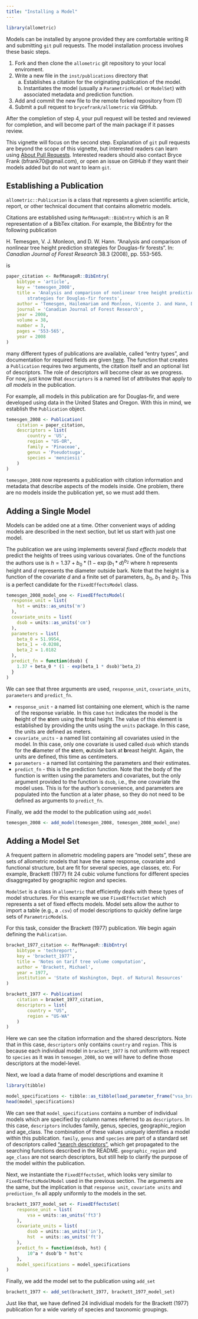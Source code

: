 ```yaml
---
title: "Installing a Model"
---
```


```r
library(allometric)
```

Models can be installed by anyone provided they are comfortable writing R and
submitting `git` pull requests. The model installation process involves these
basic steps.

1. Fork and then clone the `allometric` git repository to your local enviroment.
2. Write a new file in the `inst/publications` directory that
    a. Establishes a citation for the originating publication of the model.
    b. Instantiates the model (usually a `ParametricModel` or
        `ModelSet`) with associated metadata and prediction function.
3. Add and commit the new file to the remote forked repository from (1)
4. Submit a pull request to `brycefrank/allometric` via GitHub.

After the completion of step 4, your pull request will be tested and reviewed
for completion, and will become part of the main package if it passes review.

This vignette will focus on the second step. Explanation of `git` pull requests
are beyond the scope of this vignette, but interested readers can learn using
[About Pull Requests](https://docs.github.com/en/pull-requests/collaborating-with-pull-requests/proposing-changes-to-your-work-with-pull-requests/about-pull-requests).
Interested readers should also contact Bryce Frank
(bfrank70@gmail.com), or open an issue on GitHub if they want their models 
added but do not want to learn `git`.

## Establishing a Publication

`allometric::Publication` is a class that represents a given scientific article,
report, or other technical document that contains allometric models. 

Citations are established using `RefManageR::BibEntry` which is an R 
representation of a BibTex citation. For example, the BibEntry for the following
publication

H. Temesgen, V. J. Monleon, and D. W. Hann. "Analysis and comparison of nonlinear tree height prediction strategies for Douglas-fir forests". In: _Canadian
Journal of Forest Research_ 38.3 (2008), pp. 553-565.

is

```r
paper_citation <- RefManageR::BibEntry(
    bibtype = 'article',
    key = 'temesgen_2008',
    title = 'Analysis and comparison of nonlinear tree height prediction
        strategies for Douglas-fir forests',
    author = 'Temesgen, Hailemariam and Monleon, Vicente J. and Hann, David W.',
    journal = 'Canadian Journal of Forest Research',
    year = 2008,
    volume = 38,
    number = 3,
    pages = '553-565',
    year = 2008
)
```

many different types of publications are available, called "entry types", and 
documentation for required fields are given
[here](https://www.bibtex.com/e/entry-types/). The function that creates a 
`Publication` requires two arguments, the citation itself and an optional list
of descriptors. The role of descriptors will become clear as we 
progress. For now, just know that `descriptors` is a named list of
attributes that apply to *all models* in the publication.

For example, all models in this publication are for 
Douglas-fir, and were developed using data in the United States and Oregon.
With this in mind, we establish the `Publication` object.

```r
temesgen_2008 <- Publication(
    citation = paper_citation,
    descriptors = list(
        country = 'US',
        region = "US-OR",
        family = 'Pinaceae',
        genus = 'Pseudotsuga',
        species = 'menziesii'
    )
)
```

`temesgen_2008` now represents a publication with citation information and 
metadata that describe aspects of the models inside. One problem, there are 
no models inside the publication yet, so we must add them.

## Adding a Single Model

Models can be added one at a time. Other convenient ways of adding models are
described in the next section, but let us start with just one model.

The publication we are using implements several *fixed effects models* that
predict the heights of trees using various covariates. One of the functions the
authors use is $h = 1.37 + b_0 * (1 - \exp(b_1 * d)^{b_2}$ where $h$ represents
height and $d$ represents the diameter outside bark. Note that the height is a 
function of the covariate $d$ and a finite set of parameters, $b_0$, $b_1$ and
$b_2$. This is a perfect candidate for the `FixedEffectsModel` class.

```r
temesgen_2008_model_one <- FixedEffectsModel(
  response_unit = list(
    hst = units::as_units('m')
  ),
  covariate_units = list(
    dsob = units::as_units('cm')
  ),
  parameters = list(
    beta_0 = 51.9954,
    beta_1 = -0.0208,
    beta_2 = 1.0182
  ),
  predict_fn = function(dsob) {
    1.37 + beta_0 * (1 - exp(beta_1 * dsob)^beta_2)
  }
)
```

We can see that three arguments are used, `response_unit`, `covariate_units`, 
`parameters` and `predict_fn`.

- `response_unit` - a named list containing one element, which is the name of
the response variable. In this case `hst` indicates the model is the **h**eight
of the **s**tem using the **t**otal height. The value of this element is 
established by providing the units using the `units` package. In this case, 
the units are defined as meters.
- `covariate_units` - a named list containing all covariates usied in the model.
In this case, only one covariate is used called `dsob` which stands for the 
**d**iameter of the **s**tem, **o**utside bark at **b**reast height. Again, the
units are defined, this time as centimeters.
- `parameters` - a named list containing the parameters and their estimates.
- `predict_fn` - this is the prediction function. Note that the body of the
function is written using the parameters and covariates, but the only argument
provided to the function is `dsob`, i.e., the one covariate the model uses. This
is for the author's convenience, and parameters are populated into the function
at a later phase, so they do not need to be defined as arguments to
`predict_fn`.

Finally, we add the model to the publication using `add_model`

```r
temesgen_2008 <- add_model(temesgen_2008, temesgen_2008_model_one)
```

## Adding a Model Set

A frequent pattern in allometric modeling papers are "model sets", these are
sets of allometric models that have the same response, covariate and functional 
structure, but are fit for several species, age classes, etc. For example, 
Brackett (1977) fit 24 cubic volume functions for different species
disaggregated by geographic region and species.

`ModelSet` is a class in `allometric` that efficiently deals with these types 
of model structures. For this example we use `FixedEffectsSet` which represents
a set of fixed effects models. Model sets allow the author to import a table
(e.g., a `.csv`) of model descriptions to quickly define large sets of
`ParametricModel`s.

For this task, consider the Brackett (1977) publication. We begin again 
defining the `Publication`.

```r
bracket_1977_citation <- RefManageR::BibEntry(
    bibtype = 'techreport',
    key = 'brackett_1977',
    title = 'Notes on tarif tree volume computation',
    author = 'Brackett, Michael',
    year = 1977,
    institution = 'State of Washington, Dept. of Natural Resources'
)

brackett_1977 <- Publication(
    citation = bracket_1977_citation,
    descriptors = list(
        country = "US",
        region = "US-WA"
    )
)
```

Here we can see the citation information and the shared descriptors. Note that
in this case, `descriptors` only contains `country` and `region`. This
is because each individual model in `brackett_1977` is not uniform with respect
to `species` as it was in `temsegen_2008`, so we will have to define those 
descriptors at the model-level.

Next, we load a data frame of model descriptions and examine it

```r
library(tibble)
```

```r
model_specifications <- tibble::as_tibble(load_parameter_frame("vsa_brackett_1977"))
head(model_specifications)
```

We can see that `model_specifications` contains a number of individual models
which are specified by column names referred to as `descriptors`. In this case,
`descriptors` includes family, genus, species, geographic_region and age_class.
The combination of these values uniquely identifies a model within this
publication. `family`, `genus` and `species` are part of a standard set of 
descriptors called ["search descriptors"](https://brycefrank.com/allometric/articles/descriptors.html),
which get propagated to the searching functions described in the README.
`geographic_region` and `age_class` are not search descriptors, but still help
to clarify the purpose of the model within the publication.

Next, we instantiate the `FixedEffectsSet`, which looks very similar to 
`FixedEffectsModelModel` used in the previous section. The arguments are the
same, but the implication is that `response unit`, `covariate units` and
`prediction_fn` all apply uniformly to the models in the set.

```r
brackett_1977_model_set <- FixedEffectsSet(
    response_unit = list(
        vsa = units::as_units('ft3')
    ),
    covariate_units = list(
        dsob = units::as_units('in'),
        hst  = units::as_units('ft')
    ),
    predict_fn = function(dsob, hst) {
        10^a * dsob^b * hst^c
    },
    model_specifications = model_specifications
)
```

Finally, we add the model set to the publication using `add_set`

```r
brackett_1977 <- add_set(brackett_1977, brackett_1977_model_set)
```

Just like that, we have defined 24 individiual models for the Brackett (1977) 
publication for a wide variety of species and taxonomic groupings. 

